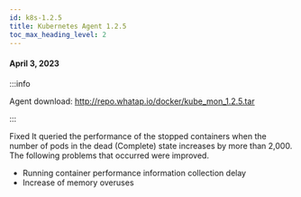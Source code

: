 ```yaml
---
id: k8s-1.2.5
title: Kubernetes Agent 1.2.5
toc_max_heading_level: 2
---
```



#### April 3, 2023

:::info

Agent download: http://repo.whatap.io/docker/kube_mon_1.2.5.tar

:::

<p><Status>Fixed</Status> It queried the performance of the stopped containers when the number of pods in the dead (Complete) state increases by more than 2,000. The following problems that occurred were improved.</p>

-   Running container performance information collection delay
-   Increase of memory overuses
